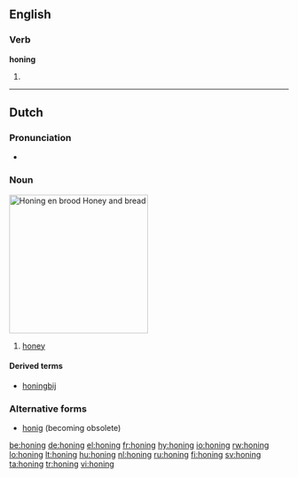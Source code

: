 ==English==

===Verb===
'''honing'''

# {{present participle of|[[hone]]}}

----

==Dutch==
{{wikipedia|lang=nl}}

===Pronunciation===
*{{audio|Nl-honing.ogg|audio}}

===Noun===
[[Image:Runny hunny.jpg|thumb|250px|''Honing en brood''<br>Honey and bread]]
{{infl|nl|noun|g=m}}

# [[honey]]

====Derived terms====
* [[honingbij]]

===Alternative forms===
* [[honig]] (becoming obsolete)

[[be:honing]]
[[de:honing]]
[[el:honing]]
[[fr:honing]]
[[hy:honing]]
[[io:honing]]
[[rw:honing]]
[[lo:honing]]
[[lt:honing]]
[[hu:honing]]
[[nl:honing]]
[[ru:honing]]
[[fi:honing]]
[[sv:honing]]
[[ta:honing]]
[[tr:honing]]
[[vi:honing]]